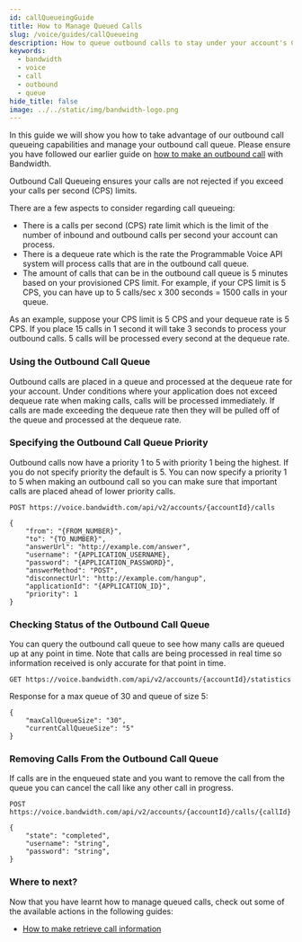 ```yaml
---
id: callQueueingGuide
title: How to Manage Queued Calls
slug: /voice/guides/callQueueing
description: How to queue outbound calls to stay under your account's CPS limit.
keywords:
  - bandwidth
  - voice
  - call
  - outbound
  - queue
hide_title: false
image: ../../static/img/bandwidth-logo.png
---
```


In this guide we will show you how to take advantage of our outbound call queueing capabilities and manage your outbound call queue. Please ensure you have followed our earlier guide on [how to make an outbound call](/docs/voice/guides/outboundCall) with Bandwidth.

Outbound Call Queueing ensures your calls are not rejected if you exceed your calls per second (CPS) limits.

There are a few aspects to consider regarding call queueing:
- There is a calls per second (CPS) rate limit which is the limit of the number of inbound and outbound calls per second your account can process.
- There is a dequeue rate which is the rate the Programmable Voice API system will process calls that are in the outbound call queue.
- The amount of calls that can be in the outbound call queue is 5 minutes based on your provisioned CPS limit. For example, if your CPS limit is 5 CPS, you can have up to 5 calls/sec x 300 seconds = 1500 calls in your queue.

As an example, suppose your CPS limit is 5 CPS and your dequeue rate is 5 CPS. If you place 15 calls in 1 second it will take 3 seconds to process your outbound calls. 5 calls will be processed every second at the dequeue rate.

### Using the Outbound Call Queue

Outbound calls are placed in a queue and processed at the dequeue rate for your account. Under conditions where your application does not exceed dequeue rate when making calls, calls will be processed immediately. If calls are made exceeding the dequeue rate then they will be pulled off of the queue and processed at the dequeue rate.

### Specifying the Outbound Call Queue Priority

Outbound calls now have a priority 1 to 5 with priority 1 being the highest. If you do not specify priority the default is 5. You can now specify a priority 1 to 5 when making an outbound call so you can make sure that important calls are placed ahead of lower priority calls.

```
POST https://voice.bandwidth.com/api/v2/accounts/{accountId}/calls

{
    "from": "{FROM_NUMBER}",
    "to": "{TO_NUMBER}",
    "answerUrl": "http://example.com/answer",
    "username": "{APPLICATION_USERNAME},
    "password": "{APPLICATION_PASSWORD}",
    "answerMethod": "POST",
    "disconnectUrl": "http://example.com/hangup",
    "applicationId": "{APPLICATION_ID}",
    "priority": 1
}
```

### Checking Status of the Outbound Call Queue

You can query the outbound call queue to see how many calls are queued up at any point in time. Note that calls are being processed in real time so information received is only accurate for that point in time.

```
GET https://voice.bandwidth.com/api/v2/accounts/{accountId}/statistics
```
Response for a max queue of 30 and queue of size 5:
```
{
    "maxCallQueueSize": "30",
    "currentCallQueueSize": "5"
}
```

### Removing Calls From the Outbound Call Queue

If calls are in the enqueued state and you want to remove the call from the queue you can cancel the call like any other call in progress.

```payload
POST https://voice.bandwidth.com/api/v2/accounts/{accountId}/calls/{callId}

{
    "state": "completed",
    "username": "string",
    "password": "string",
}
```

### Where to next?

Now that you have learnt how to manage queued calls, check out some of the available actions in the following guides:
- [How to make retrieve call information](/docs/voice/guides/callInformation)